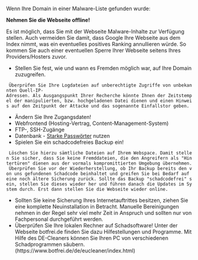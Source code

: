 Wenn Ihre Domain in einer Malware-Liste gefunden wurde:

<div class="attention">'''Nehmen Sie die Webseite offline!'''</div>

Es ist möglich, dass Sie mit der Webseite Malware-Inhalte zur Verfügung stellen. Auch vermeiden Sie damit, dass Google Ihre Webseite aus dem Index nimmt, was ein eventuelles positives Ranking annullieren würde. So kommen Sie auch einer eventuellen Sperre Ihrer Webseite seitens Ihres Providers/Hosters zuvor.

* Stellen Sie fest, wie und wann es Fremden möglich war, auf Ihre Domain zuzugreifen.
  Überprüfen Sie Ihre Logdateien auf unberechtigte Zugriffe von unbekannten Quell-IP-Adressen. Als Ausgangspunkt Ihrer Recherche könnte Ihnen der Zeitstempel der manipulierten, bzw. hochgeladenen Datei dienen und einen Hinweis auf den Zeitpunkt der Attacke und das sogenannte Einfallstor geben.
* Ändern Sie Ihre Zugangsdaten!
* Webfrontend (Hosting-Vertrag, Content-Management-System)
* FTP-, SSH-Zugänge
* Datenbank - [[Starke Passwörter]] nutzen
* Spielen Sie ein schadcodefreies Backup ein!
  Löschen Sie hierzu sämtliche Dateien auf Ihrem Webspace. Damit stellen Sie sicher, dass Sie keine Fremddateien, die den Angreifern als "Hintertüren" dienen aus der vormals kompromittierten Umgebung übernehmen. Überprüfen Sie vor der Wiederherstellung, ob Ihr Backup bereits den von uns gefundenen Schadcode beinhaltet und greifen Sie bei Bedarf auf eine noch ältere Sicherung zurück. Sollte das Backup "schadcodefrei" sein, stellen Sie dieses wieder her und führen danach die Updates im System durch. Erst dann stellen Sie die Webseite wieder online.

* Sollten Sie keine Sicherung Ihres Internetauftrittes besitzen, ziehen Sie eine komplette Neuinstallation in Betracht. Manuelle Bereinigungen nehmen in der Regel sehr viel mehr Zeit in Anspruch und sollten nur von Fachpersonal durchgeführt werden.
* Überprüfen Sie Ihre lokalen Rechner auf Schadsoftware! Unter der Webseite botfrei.de finden Sie dazu Hilfestellungen und Programme. Mit Hilfe des DE-Cleaners können Sie Ihren PC von verschiedenen Schadprogrammen säubern. (https://www.botfrei.de/de/eucleaner/index.html)
